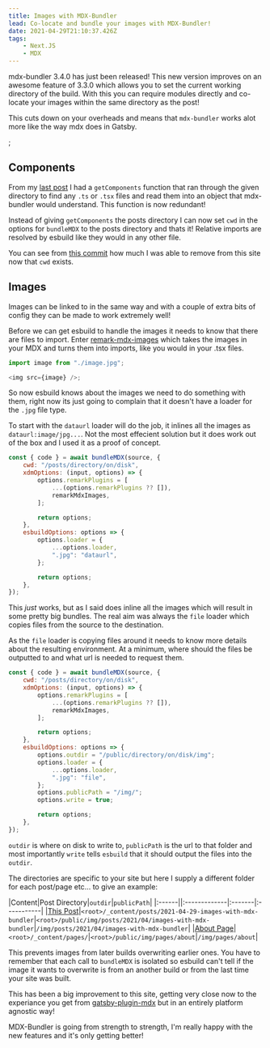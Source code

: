 ```yaml
---
title: Images with MDX-Bundler
lead: Co-locate and bundle your images with MDX-Bundler!
date: 2021-04-29T21:10:37.426Z
tags:
    - Next.JS
    - MDX
---
```


mdx-bundler 3.4.0 has just been released! This new version improves on an awesome feature of 3.3.0 which allows you to set the current working directory of the build. With this you can require modules directly and co-locate your images within the same directory as the post!

This cuts down on your overheads and means that `mdx-bundler` works alot more like the way mdx does in Gatsby.

<Demo />;

## Components

From my [last post](/2021/03/mdx-bundler) I had a `getComponents` function that ran through the given directory to find any `.ts` or `.tsx` files and read them into an object that mdx-bundler would understand. This function is now redundant!

Instead of giving `getComponents` the posts directory I can now set `cwd` in the options for `bundleMDX` to the posts directory and thats it! Relative imports are resolved by esbuild like they would in any other file.

You can see from [this commit](https://github.com/Arcath/arcath.net-next/commit/b11d432d304c3e1a483aa7d58681c79ce2cf2761) how much I was able to remove from this site now that `cwd` exists.

## Images

Images can be linked to in the same way and with a couple of extra bits of config they can be made to work extremely well!

Before we can get esbuild to handle the images it needs to know that there are files to import. Enter [remark-mdx-images](https://www.npmjs.com/package/remark-mdx-images) which takes the images in your MDX and turns them into imports, like you would in your .tsx files.

```ts
import image from "./image.jpg";

<img src={image} />;
```

So now esbuild knows about the images we need to do something with them, right now its just going to complain that it doesn't have a loader for the `.jpg` file type.

To start with the `dataurl` loader will do the job, it inlines all the images as `dataurl:image/jpg...`. Not the most effecient solution but it does work out of the box and I used it as a proof of concept.

```js
const { code } = await bundleMDX(source, {
	cwd: "/posts/directory/on/disk",
	xdmOptions: (input, options) => {
		options.remarkPlugins = [
			...(options.remarkPlugins ?? []),
			remarkMdxImages,
		];

		return options;
	},
	esbuildOptions: options => {
		options.loader = {
			...options.loader,
			".jpg": "dataurl",
		};

		return options;
	},
});
```

This _just_ works, but as I said does inline all the images which will result in some pretty big bundles. The real aim was always the `file` loader which copies files from the source to the destination.

As the `file` loader is copying files around it needs to know more details about the resulting environment. At a minimum, where should the files be outputted to and what url is needed to request them.

```js
const { code } = await bundleMDX(source, {
	cwd: "/posts/directory/on/disk",
	xdmOptions: (input, options) => {
		options.remarkPlugins = [
			...(options.remarkPlugins ?? []),
			remarkMdxImages,
		];

		return options;
	},
	esbuildOptions: options => {
		options.outdir = "/public/directory/on/disk/img";
		options.loader = {
			...options.loader,
			".jpg": "file",
		};
		options.publicPath = "/img/";
		options.write = true;

		return options;
	},
});
```

`outdir` is where on disk to write to, `publicPath` is the url to that folder and most importantly `write` tells `esbuild` that it should output the files into the `outdir`.

The directories are specific to your site but here I supply a different folder for each post/page etc... to give an example:

|Content|Post Directory|`outdir`|`publicPath`|
|:------||:-------------|:-------|:-----------|
|[This Post](/2021/04/images-with-mdx-bundler)|`<root>/_content/posts/2021-04-29-images-with-mdx-bundler`|`<root>/public/img/posts/2021/04/images-with-mdx-bundler`|`/img/posts/2021/04/images-with-mdx-bundler`|
|[About Page](/about)|`<root>/_content/pages/`|`<root>/public/img/pages/about`|`/img/pages/about`|

This prevents images from later builds overwriting earlier ones. You have to remember that each call to `bundleMDX` is isolated so esbuild can't tell if the image it wants to overwrite is from an another build or from the last time your site was built.

This has been a big improvement to this site, getting very close now to the experiance you get from [gatsby-plugin-mdx](https://www.gatsbyjs.com/plugins/gatsby-plugin-mdx/) but in an entirely platform agnostic way!

MDX-Bundler is going from strength to strength, I'm really happy with the new features and it's only getting better!
